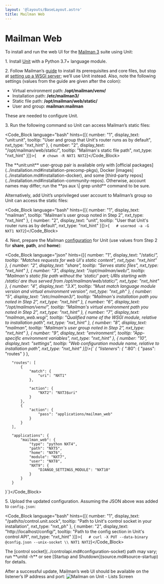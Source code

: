 ```yaml
---
layout: '@layouts/BaseLayout.astro'
title: Mailman Web
---
```

# Mailman Web

To install and run the web UI for the [Mailman 3](https://docs.list.org/en/latest/index.html)  suite using Unit:

1\. Install [Unit](../installation.md#installation-precomp-pkgs) with a Python 3.7+ language module.

2\. Follow Mailman’s [guide](https://docs.list.org/en/latest/install/virtualenv.html#virtualenv-install) to install its prerequisites and core files, but stop at [setting up a WSGI server](https://docs.list.org/en/latest/install/virtualenv.html#setting-up-a-wsgi-server); we’ll use Unit instead.  Also, note the following settings (values from the guide are given after the colon):

* Virtual environment path: **/opt/mailman/venv/**
* Installation path: **/etc/mailman3/**
* Static file path: **/opt/mailman/web/static/**
* User and group: **mailman:mailman**

These are needed to configure Unit.

3\. Run the following command so Unit can access Mailman’s static files:

<Code_Block language="bash" hints={[{ number: "1", display_text: "unit:unit", tooltip: "User and group that Unit's router runs as by default", nxt_type: "nxt_hint" }, { number: "2", display_text: "/opt/mailman/web/static/", tooltip: "Mailman's static file path", nxt_type: "nxt_hint" }]}>{`   # chown -R NXT1 NXT2`}</Code_Block>

<Note type="note">
The **unit:unit** user-group pair is available only with [official packages](../installation.md#installation-precomp-pkgs), Docker [images](../installation.md#installation-docker), and some [third-party repos](../installation.md#installation-community-repos). Otherwise, account names may differ; run the **ps aux \| grep unitd** command to be sure.
</Note>

Alternatively, add Unit’s unprivileged user account to Mailman’s group so Unit can access the static files:

<Code_Block language="bash" hints={[{ number: "1", display_text: "mailman", tooltip: "Mailman's user group noted in Step 2", nxt_type: "nxt_hint" }, { number: "2", display_text: "unit", tooltip: "User that Unit's router runs as by default", nxt_type: "nxt_hint" }]}>{`   # usermod -a -G NXT1 NXT2`}</Code_Block>

4\. Next, prepare the Mailman [configuration](../configuration.md#configuration-python) for Unit (use values from Step 2 for **share**, **path**, and **home**):

<Code_Block language="json" hints={[{ number: "1", display_text: "/static/*", tooltip: "Matches requests for web UI's static content", nxt_type: "nxt_hint" }, { number: "2", display_text: "share", tooltip: "Serves static files", nxt_type: "nxt_hint" }, { number: "3", display_text: "/opt/mailman/web/", tooltip: "Mailman's static file path without the 'static/' part; URIs starting with /static/ are thus served from /opt/mailman/web/static/", nxt_type: "nxt_hint" }, { number: "4", display_text: "3.X", tooltip: "Must match language module version and virtual environment version", nxt_type: "nxt_ph" }, { number: "5", display_text: "/etc/mailman3/", tooltip: "Mailman's installation path you noted in Step 2", nxt_type: "nxt_hint" }, { number: "6", display_text: "/opt/mailman/venv/", tooltip: "Mailman's virtual environment path you noted in Step 2", nxt_type: "nxt_hint" }, { number: "7", display_text: "mailman_web.wsgi", tooltip: "Qualified name of the WSGI module, relative to installation path", nxt_type: "nxt_hint" }, { number: "8", display_text: "mailman", tooltip: "Mailman's user group noted in Step 2", nxt_type: "nxt_hint" }, { number: "9", display_text: "environment", tooltip: "App-specific environment variables", nxt_type: "nxt_hint" }, { number: "10", display_text: "settings", tooltip: "Web configuration module name, relative to installation path", nxt_type: "nxt_hint" }]}>{`   {
       "listeners": {
           "*:80": {
               "pass": "routes"
           }
       },

       "routes": [
           {
               "match": {
                   "uri": "NXT1"
               },

               "action": {
                   "NXT2": "NXT3$uri"
               }
           },
           {
               "action": {
                   "pass": "applications/mailman_web"
               }
           }
       ],

       "applications": {
           "mailman_web": {
               "type": "python NXT4",
               "path": "NXT5",
               "home": "NXT6",
               "module": "NXT7",
               "user": "NXT8",
               "NXT9": {
                   "DJANGO_SETTINGS_MODULE": "NXT10"
               }
           }
       }
   }`}</Code_Block>

5\. Upload the updated configuration.  Assuming the JSON above was added to `config.json`:

<Code_Block language="bash" hints={[{ number: "1", display_text: "/path/to/control.unit.sock", tooltip: "Path to Unit's control socket in your installation", nxt_type: "nxt_ph" }, { number: "2", display_text: "http://localhost/config/", tooltip: "Path to the config section in Unit's control API", nxt_type: "nxt_hint" }]}>{`   # curl -X PUT --data-binary @config.json --unix-socket \\
          NXT1 NXT2`}</Code_Block>

<Note type="note">
The [control socket](../controlapi.md#configuration-socket) path may vary; run **unitd -h** or see [Startup and Shutdown](source.md#source-startup) for details.
</Note>

After a successful update, Mailman’s web UI should be available on the listener’s IP address and port: ![Mailman on Unit - Lists Screen](/mailman.png)